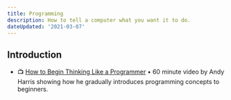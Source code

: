 ```yaml
---
title: Programming
description: How to tell a computer what you want it to do.
dateUpdated: '2021-03-07'
---
```


## Introduction

- 📺 [How to Begin Thinking Like a Programmer](https://m.youtube.com/watch?v=azcrPFhaY9k&t=1552s) • 60 minute video by Andy Harris showing how he gradually introduces programming concepts to beginners.
